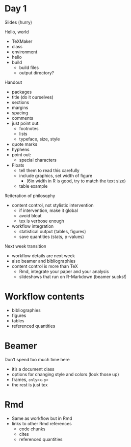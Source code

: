 # Day 1

Slides (hurry)

Hello, world

- TeXMaker
- class
- environment
- hello
- build
  + build files
  + output directory?

Handout

- packages
- title (do it ourselves)
- sections
- margins
- spacing
- comments
- just point out:
  + footnotes
  + lists
  + typeface, size, style
- quote marks
- hyphens
- point out:
  + special characters
- Floats
  + tell them to read this carefully
  + include graphics, set width of figure 
    * (6in width in R is good, try to match the text size)
  + table example


Reiteration of philosophy

- content control, not stylistic intervention
  + if intervention, make it global
  + avoid bloat
  + tex is verbose enough
- workflow integration
  + statistical output (tables, figures)
  + save quantities (stats, p-values)


Next week transition

- workflow details are next week
- also beamer and bibliographies
- content control is more than TeX
  + Rmd, integrate your paper and your analysis
  + slideshows that run on R-Markdown (beamer sucks!)




# Workflow contents

- bibliographies
- figures
- tables
- referenced quantities


# Beamer

Don't spend too much time here

- it's a document class
- options for changing style and colors (look those up)
- frames, `only<x-y>`
- the rest is just tex


# Rmd

- Same as workflow but in Rmd
- links to other Rmd references
  + code chunks
  + cites
  + referenced quantities
